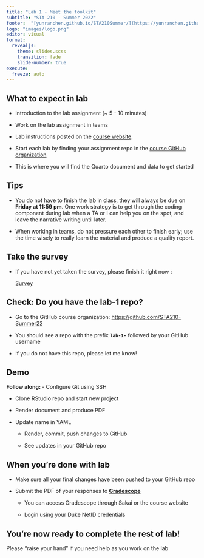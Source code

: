 ```yaml
---
title: "Lab 1 - Meet the toolkit"
subtitle: "STA 210 - Summer 2022"
footer:  "[yunranchen.github.io/STA210Summer/](https://yunranchen.github.io/STA210Summer/)"
logo: "images/logo.png"
editor: visual
format: 
  revealjs: 
    theme: slides.scss
    transition: fade
    slide-number: true
execute:
  freeze: auto
---
```


## **What to expect in lab**

-   Introduction to the lab assignment (\~ 5 - 10 minutes)

-   Work on the lab assignment in teams

-   Lab instructions posted on the [course website](https://yunranchen.github.io/STA210Summer/).

-   Start each lab by finding your assignment repo in the [course GitHub organization](https://github.com/STA210-Summer22)

-   This is where you will find the Quarto document and data to get started

## **Tips**

-   You do not have to finish the lab in class, they will always be due on **Friday at 11:59 pm**. One work strategy is to get through the coding component during lab when a TA or I can help you on the spot, and leave the narrative writing until later.

-   When working in teams, do not pressure each other to finish early; use the time wisely to really learn the material and produce a quality report.

## Take the survey

-   If you have not yet taken the survey, please finish it right now :

    [Survey](https://duke.qualtrics.com/jfe/form/SV_a2XjEYFcPneNm6y)



## **Check: Do you have the lab-1 repo?**

-   Go to the GitHub course organization: <https://github.com/STA210-Summer22>

-   You should see a repo with the prefix **`lab-1-`** followed by your GitHub username

-   If you do not have this repo, please let me know!

## Demo

**Follow along: **
-   Configure Git using SSH

-   Clone RStudio repo and start new project

-   Render document and produce PDF

-   Update name in YAML

    -   Render, commit, push changes to GitHub

    -   See updates in your GitHub repo

## **When you're done with lab**

-   Make sure all your final changes have been pushed to your GitHub repo

-   Submit the PDF of your responses to [**Gradescope**](https://www.gradescope.com/)

    -   You can access Gradescope through Sakai or the course website

    -   Login using your Duke NetID credentials

## **You're now ready to complete the rest of lab!**

Please "raise your hand" if you need help as you work on the lab
